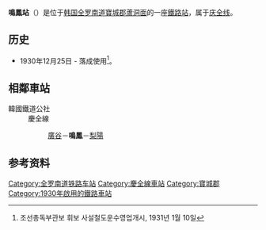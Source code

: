 {{朝鮮半島車站資訊
|公司色 = #0066b3
|文字色 = 
|站名 = 鳴鳳站<br />{{lang|en|Myeongbong}}
|圖片 =
|pxl = 
|圖片說明 =
|車站編號 = 
|前一站 = [[廣谷站|廣谷]]
|前一站距離 = 3.9
|後一站距離 = 12.8
|後一站 = [[梨阳站|梨阳]]
|距離 =229.9
|起點站 = [[三浪津站|三浪津]]
|所屬路線 = [[庆全线|庆全线]]
|諺文 = 명봉역
|朝鮮漢字 = 鳴鳳驛
|文觀部式 = Myeongbong-yeok 
|馬-賴式 = Myŏngbong-yŏk
|副站名 = 
|停站路線數 = 
|所屬公司 = [[韩国铁道公社|韩国铁道公社]]
|所在地 =[[全罗南道|全罗南道]][[寶城郡|寶城郡]][[蘆洞面|蘆洞面]]
|車站構造 = 地面車站
|月台配置 = 1面2线
|啟用年月日 =1930年12月25日 
|廢站年月日 = 
|上下車人次 =
|統計年度 =
|轉車 = 
|備註 = 
|全寬備註 = 
}}

'''鳴鳳站'''（{{kor|諺=명봉역|漢=鳴鳳驛|羅=Myeongbong yeok|f=y}}）是位于[[韩国|韩国]][[全罗南道|全罗南道]][[寶城郡|寶城郡]][[蘆洞面|蘆洞面]]的一座[[鐵路站|鐵路站]]，属于[[庆全线|庆全线]]。

== 历史 ==
*1930年12月25日 - 落成使用<ref>조선총독부관보 휘보 사설철도운수영업개시, 1931년 1월 10일</ref>。

== 相鄰車站 ==
;韓國鐵道公社
:慶全線
::[[廣谷站|廣谷]]－'''鳴鳳'''－[[梨陽站|梨陽]]

== 参考资料 ==
{{reflist}}

{{庆全线}}
{{无穷花号}}

[[Category:全罗南道铁路车站|Category:全罗南道铁路车站]]
[[Category:慶全線車站|Category:慶全線車站]]
[[Category:寶城郡|Category:寶城郡]]
[[Category:1930年啟用的鐵路車站|Category:1930年啟用的鐵路車站]]